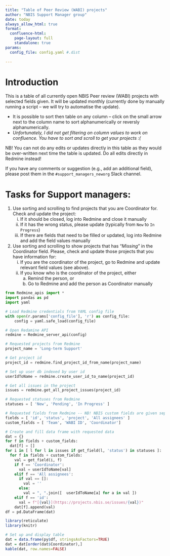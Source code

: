 ```yaml
---
title: "Table of Peer Review (WABI) projects"
author: "NBIS Support Manager group"
date: today
always_allow_html: true
format: 
  confluence-html:
    page-layout: full
    standalone: true
params:
  config_file: config.yaml #.dist
  
---
```


# Introduction
This is a table of all currently open NBIS Peer review (WABI) projects with selected fields given. It will be updated monthly (currently done by manually running a script -- we will try to automatise the update). 

- It is possible to sort then table on any column -- click on the small arrow next to the column name to sort alphanumerically or reversly alphanumerically. 
- *Unfortunately, I did not get filtering on column values to work on confluence. You have to sort and scroll to get your projects :(*

NB! You can not do any edits or updates directly in this table as they would be over-written next time the table is updated. Do all edits directly in Redmine instead!

If you have any comments or suggestion (e.g., add an additional field), please post them in the `#support_managers_neworg` Slack channel.


# Tasks for Support managers:

1. Use sorting and scrolling to find projects that you are Coordinator for. Check and update the project:
   i. If it should be closed, log into Redmine and close it manually
   ii. If it has the wrong status, please update (typically from `New` to `In Progress`)
   ii. If there are fields that need to be filled or updated, log into Redmine and add the field values manually
2.  Use sorting and scrolling to show projects that has "*Missing*" in the Coordinator field. Please, check and update those projects that you have information for:
    i. If you are the coordinator of the project, go to Redmine and update relevant field values (see above).
    ii. If you know who is the coordinator of the project, either
        a. Remind the person, or
        b. Go to Redmine and add the person as Coordinator manually

```python
from Redmine_apis import *
import pandas as pd
import yaml

# Load Redmine credentials from YAML config file
with open(r.params['config_file'], 'r') as config_file:
    config = yaml.safe_load(config_file)

# Open Redamine API
redmine = Redmine_server_api(config)

# Requested projects from Redmine
project_name = 'Long-term Support'

# Get project id
project_id = redmine.find_project_id_from_name(project_name)

# Set up user db indexed by user id
userIdToName = redmine.create_user_id_to_name(project_id)

# Get all issues in the project
issues = redmine.get_all_project_issues(project_id)

# Requested statuses from Redmine
statuses = [ 'New', 'Pending', 'In Progress' ] 

# Requested fields from Redmine -- NB! NBIS custom fields are given separately, but processed in the same way
fields = [ 'id', 'status', 'project', 'All assignees' ] 
custom_fields = [ 'Team', 'WABI ID', 'Coordinator']

# Create and fill data frame with requested data
dat = {}
for f in fields + custom_fields:
  dat[f] = []
for i in [ l for l in issues if get_field(l, 'status') in statuses ]:
  for f in fields + custom_fields:
    val = get_field(i, f)
    if f == 'Coordinator':
      val = userIdToName[val]
    elif f == 'All assignees':
      if val == []:
        val = ''
      else:
        val = ", ".join([  userIdToName[a] for a in val ])
    elif f == 'id':
      val = f"[{val}](https://projects.nbis.se/issues/{val})"
    dat[f].append(val)
df = pd.DataFrame(dat)
```

```r
library(reticulate)
library(knitr)

# Set up and display table
dat = data.frame(py$df, stringsAsFactors=TRUE)
dat = dat[order(dat$Coordinator),]
kable(dat, row.names=FALSE)
```
